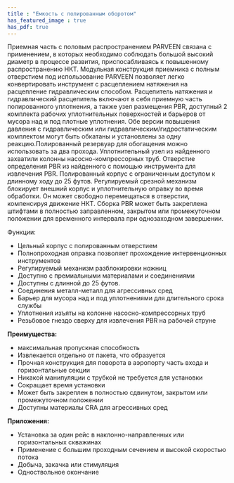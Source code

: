 ```yaml
---
title : "Емкость с полированным оборотом"
has_featured_image : true
has_pdf: true
---
```


Приемная часть с половым распространением PARVEEN связана с применением, в которых необходимо соблюдать большой высокий диаметр в процессе развития, приспосабливаясь к повышенному распространению НКТ. Модульная конструкция приемника с полным отверстием под использование PARVEEN позволяет легко конвертировать инструмент с расцеплением натяжения на расцепление гидравлическим способом. Расцепитель натяжения и гидравлический расцепитель включают в себя приемную часть полированного уплотнения, а также узел размещения PBR, доступный 2 комплекта рабочих уплотнительных поверхностей и барьеров от мусора над и под плотные уплотнения. Обе версии повышения давления с гидравлическим или гидравлическим/гидростатическим комплектом могут быть обкатаны и установлены за одну реакцию.Полированный резервуар для обогащения можно использовать за два прохода. Уплотнительный узел из найденного захватили колонны насосно-компрессорных труб. Отверстие определения PBR из найденного с помощью инструмента для извлечения PBR. Полированный корпус с ограниченным доступом к длинному ходу до 25 футов. Регулируемый срезной механизм блокирует внешний корпус и уплотнительную оправку во время обработки. Он может свободно перемещаться в отверстии, компенсируя движение НКТ. Сборка PBR может быть закреплена штифтами в полностью заправленном, закрытом или промежуточном положении для временного интервала при однозаходном завершении.

Функции:

* Цельный корпус с полированным отверстием
* Полнопроходная оправка позволяет прохождение интервенционных инструментов
* Регулируемый механизм разблокировки ножниц
* Доступно с премиальными материалами и соединениями
* Доступны с длинной до 25 футов.
* Соединения металл-металл для агрессивных сред
* Барьер для мусора над и под уплотнениями для длительного срока службы
* Уплотнения изъяты на колонне насосно-компрессорных труб
* Резьбовое гнездо сверху для извлечения PBR на рабочей струне

**Преимущества:**

* максимальная пропускная способность
* Извлекается отдельно от пакета, что образуется
* Прочная конструкция для поворота в аэропорту часть входа и горизонтальные секции
* Никакой манипуляции с трубкой не требуется для установки
* Сокращает время установки
* Может быть закреплен в полностью сдвинутом, закрытом или промежуточном положении
* Доступны материалы CRA для агрессивных сред

**Приложения:**

* Установка за один рейс в наклонно-направленных или горизонтальных скважинах
* Применение с большим проходным сечением и высокой скоростью потока
* Добыча, закачка или стимуляция
* Одноствольное окончание
